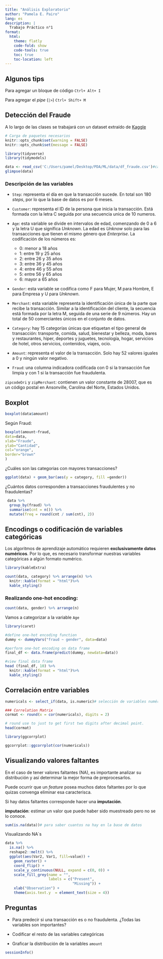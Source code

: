 ```yaml
---
title: "Análisis Exploratorio"
author: "Pamela E. Pairo"
lang: es
description: |
  Trabajo Práctico n°1
format:
  html:
    theme: flatly
    code-fold: show
    code-tools: true
    toc: true
    toc-location: left
---
```


## Algunos tips

Para agregar un bloque de código `Ctrl+ Alt+ I`

Para agregar el _pipe_ (` |> `) `Ctrl+ Shift+ M`

## Detección del Fraude

A lo largo de las clases se trabajará con un dataset extraído de [Kaggle](https://www.kaggle.com/datasets/ealaxi/banksim1?select=bs140513_032310.csv)

```r
# Carga de paquetes necesarios
knitr::opts_chunk$set(warning = FALSE)
knitr::opts_chunk$set(message = FALSE)

library(tidyverse)
library(tidymodels) 
```

```r
data <- read_csv('C:/Users/pamel/Desktop/PDA/ML/data/df_fraude.csv')#cargo base de datos
glimpse(data)
```

### Descripción de las variables

-   `Step`: representa el día en que la transacción sucede. En total son 180 *steps*, por lo que la base de datos es por 6 meses.

-   `Customer`: representa el ID de la persona que inicia la transacción. Está formada con la letra C seguida por una secuencia unica de 10 numeros.

-   `Age`: esta variable se divide en intervalos de edad, comenzando de 0 a 6 y la letra U que significa *Unknown*. La edad es *Unknow* solo para las transacciones que tienen el mismo género que *Enterprise*. La codificación de los números es:

    -   0: menor a 18 años
    -   1: entre 19 y 25 años
    -   2: entre 26 y 35 años
    -   3: entre 36 y 45 años
    -   4: entre 46 y 55 años
    -   5: entre 56 y 65 años
    -   6: mayor a 65 años

-   `Gender`: esta variable se codifica como F para Mujer, M para Hombre, E para Empresa y U para *Unknown*.

-   `Merchant`: esta variable representa la identificación única de la parte que recibe la transacción. Similar a la identificación del cliente, la secuencia está formada por la letra M, seguida de una serie de 9 números. Hay un total de 50 comerciantes únicos en el conjunto de datos.

-   `Category`: hay 15 categorías únicas que etiquetan el tipo general de transacción: transporte, comida, salud, bienestar y belleza, moda, bares y restaurantes, hiper, deportes y juguetes, tecnología, hogar, servicios de hotel, otros servicios, contenidos, viajes, ocio.

-   `Amount`: representa el valor de la transacción. Solo hay 52 valores iguales a 0 y ningún valor negativo.

-   `Fraud`: una columna indicadora codificada con 0 si la transacción fue limpia y con 1 si la transacción fue fraudulenta.

`zipcodeOri` y `zipMerchant`: contienen un valor constante de 28007, que es un código postal en Ansonville, Carolina del Norte, Estados Unidos.

## Boxplot

```r
boxplot(data$amount)
```

Según Fraud:

```r
boxplot(amount~fraud,
data=data,
xlab="Fraude",
ylab="Cantidad",
col="orange",
border="brown"
)
```
¿Cuáles son las categorias con mayores transacciones?

```r
ggplot(data) + geom_bar(aes(y = category, fill =gender))

```

¿Cuántos datos corresponden a transacciones fraudulentes y no fraudulentas?

```r
 data %>%
  group_by(fraud) %>%
  summarise(cnt = n()) %>%
  mutate(freq = round(cnt / sum(cnt), 2))
```

## Encodings o codificación de variables categóricas

Los algoritmos de aprendizaje automático requieren **exclusivamente datos numéricos**. Por lo que, es necesario transformar nuestras variables categóricas a algún formato numérico.

```r
library(kableExtra)

count(data, category) %>% arrange(n) %>% 
  knitr::kable(format = "html")%>%
  kable_styling() 
```

### Realizando one-hot encoding:

```r
count(data, gender) %>% arrange(n)
```

Vamos a categorizar a la variable `Age`

```r
library(caret)

#define one-hot encoding function
dummy <- dummyVars("fraud ~ gender", data=data)

#perform one-hot encoding on data frame
final_df <- data.frame(predict(dummy, newdata=data))

#view final data frame
head (final_df, 10) %>% 
  knitr::kable(format = "html")%>%
  kable_styling()
```

## Correlación entre variables

```r
numericals <- select_if(data, is.numeric)# selección de variables numéricas

### Correlation Matrix
cormat <- round(x = cor(numericals), digits = 2)

# round use to just to get first two digits after decimal point.
head(cormat)

```

```r
library(ggcorrplot)

ggcorrplot::ggcorrplot(cor(numericals))
```

## Visualizando valores faltantes

En el caso de tener valores faltantes (NA), es importante analizar su distribución y así determinar la mejor forma de preprocesarlos.

Puede ocurrir que un *feature* posea muchos datos faltantes por lo que quizas convenga eliminar esa caracterisca.

Si hay datos faltantes corresponde hacer una **imputación**.

**imputación**: estimar un valor que puede haber sido muestreado pero no se lo conoce.

```r
sum(is.na(data))# para saber cuantos na hay en la base de datos
```

Visualizando NA´s

```r
data %>%
  is.na() %>%
  reshape2::melt() %>%
  ggplot(aes(Var2, Var1, fill=value)) + 
    geom_raster() + 
    coord_flip() +
    scale_y_continuous(NULL, expand = c(0, 0)) +
    scale_fill_grey(name = "", 
                    labels = c("Present", 
                               "Missing")) +
    xlab("Observation") +
    theme(axis.text.y  = element_text(size = 4))
```

## Preguntas

- Para predecir si una transacción es o no fraudulenta. ¿Todas las variables son importantes?

- Codificar el resto de las variables categóricas

- Graficar la distribución de la variables `amount`

```r
sessionInfo()
```

